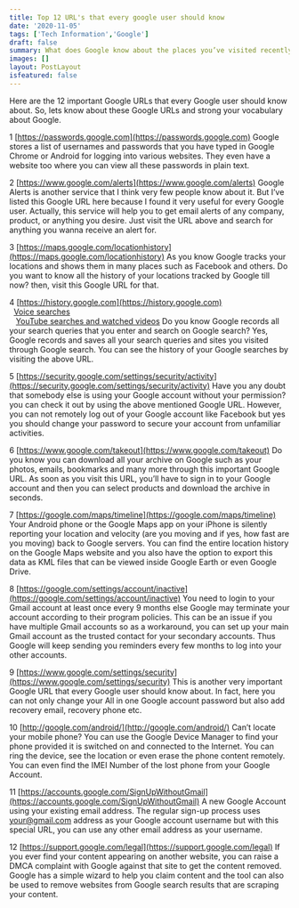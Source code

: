 ```yaml
---
title: Top 12 URL's that every google user should know
date: '2020-11-05'
tags: ['Tech Information','Google']
draft: false
summary: What does Google know about the places you’ve visited recently? What are your interests as determined by Google? Where does Google keep a list of every word that you’ve ever typed in the search box? Where can you get a list of Google ads that were of interest to you?
images: []
layout: PostLayout
isfeatured: false
---
```


Here are the 12 important Google URLs that every Google user should know about. So, lets know about these Google URLs and strong your vocabulary about Google.

1 [https://passwords.google.com](https://passwords.google.com)
Google stores a list of usernames and passwords that you have typed in Google Chrome or Android for logging into various websites. They even have a website too where you can view all these passwords in plain text.

2 [https://www.google.com/alerts](https://www.google.com/alerts)
Google Alerts is another service that I think very few people know about it. But I’ve listed this Google URL here because I found it very useful for every Google user. Actually, this service will help you to get email alerts of any company, product, or anything you desire. Just visit the URL above and search for anything you wanna receive an alert for.

3 [https://maps.google.com/locationhistory](https://maps.google.com/locationhistory)
As you know Google tracks your locations and shows them in many places such as Facebook and others. Do you want to know all the history of your locations tracked by Google till now? then, visit this Google URL for that.

4 [https://history.google.com](https://history.google.com) \
 &nbsp;&nbsp;[Voice searches](https://google.com/history/audio) \
 &nbsp;&nbsp; [YouTube searches and watched videos](https://youtube.com/feed/history)
Do you know Google records all your search queries that you enter and search on Google search? Yes, Google records and saves all your search queries and sites you visited through Google search. You can see the history of your Google searches by visiting the above URL.

5 [https://security.google.com/settings/security/activity](https://security.google.com/settings/security/activity)
Have you any doubt that somebody else is using your Google account without your permission? you can check it out by using the above mentioned Google URL. However, you can not remotely log out of your Google account like Facebook but yes you should change your password to secure your account from unfamiliar activities.

6 [https://www.google.com/takeout](https://www.google.com/takeout)
Do you know you can download all your archive on Google such as your photos, emails, bookmarks and many more through this important Google URL. As soon as you visit this URL, you’ll have to sign in to your Google account and then you can select products and download the archive in seconds.

7 [https://google.com/maps/timeline](https://google.com/maps/timeline)
Your Android phone or the Google Maps app on your iPhone is silently reporting your location and velocity (are you moving and if yes, how fast are you moving) back to Google servers. You can find the entire location history on the Google Maps website and you also have the option to export this data as KML files that can be viewed inside Google Earth or even Google Drive.

8 [https://google.com/settings/account/inactive](https://google.com/settings/account/inactive)
You need to login to your Gmail account at least once every 9 months else Google may terminate your account according to their program policies. This can be an issue if you have multiple Gmail accounts so as a workaround, you can set up your main Gmail account as the trusted contact for your secondary accounts. Thus Google will keep sending you reminders every few months to log into your other accounts.

9 [https://www.google.com/settings/security](https://www.google.com/settings/security)
This is another very important Google URL that every Google user should know about. In fact, here you can not only change your All in one Google account password but also add recovery email, recovery phone etc.

10 [http://google.com/android/](http://google.com/android/)
Can’t locate your mobile phone? You can use the Google Device Manager to find your phone provided it is switched on and connected to the Internet. You can ring the device, see the location or even erase the phone content remotely. You can even find the IMEI Number of the lost phone from your Google Account.

11 [https://accounts.google.com/SignUpWithoutGmail](https://accounts.google.com/SignUpWithoutGmail)
A new Google Account using your existing email address. The regular sign-up process uses your@gmail.com address as your Google account username but with this special URL, you can use any other email address as your username.

12 [https://support.google.com/legal](https://support.google.com/legal)
If you ever find your content appearing on another website, you can raise a DMCA complaint with Google against that site to get the content removed. Google has a simple wizard to help you claim content and the tool can also be used to remove websites from Google search results that are scraping your content.
